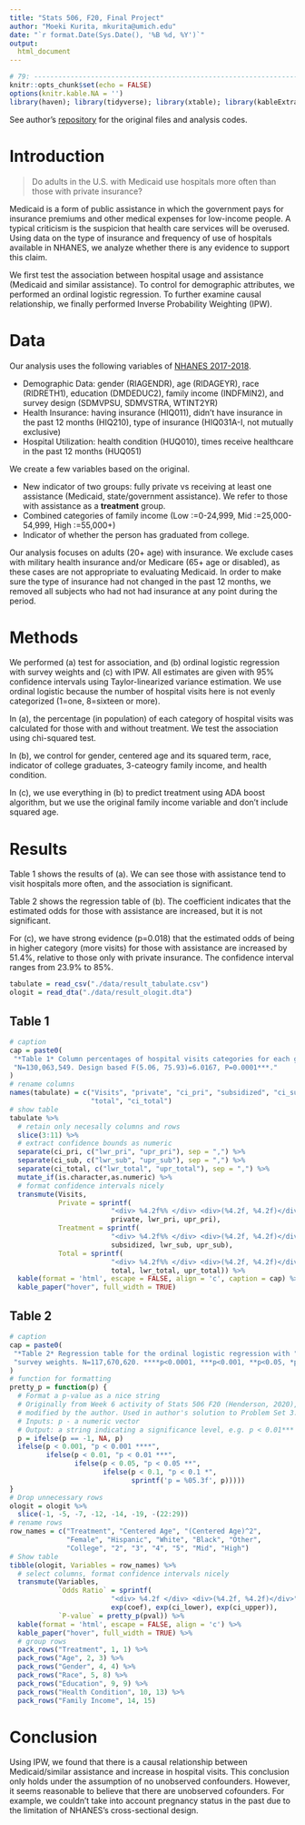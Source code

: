 ```yaml
---
title: "Stats 506, F20, Final Project"
author: "Moeki Kurita, mkurita@umich.edu"
date: "`r format.Date(Sys.Date(), '%B %d, %Y')`"
output:
  html_document
---
```


```r
# 79: -------------------------------------------------------------------------
knitr::opts_chunk$set(echo = FALSE)
options(knitr.kable.NA = '')
library(haven); library(tidyverse); library(xtable); library(kableExtra)
```

See author's [repository](https://github.com/mk-repos/Stats506_public/tree/master/final_project) for the original files and analysis codes.

# Introduction

> Do adults in the U.S. with Medicaid use hospitals more often than those with private insurance?

Medicaid is a form of public assistance in which the government pays for insurance premiums and other medical expenses for low-income people. A typical criticism is the suspicion that health care services will be overused. Using data on the type of insurance and frequency of use of hospitals available in NHANES, we analyze whether there is any evidence to support this claim.

We first test the association between hospital usage and assistance (Medicaid and similar assistance). To control for demographic attributes, we performed an ordinal logistic regression. To further examine causal relationship, we finally performed Inverse Probability Weighting (IPW).

# Data

Our analysis uses the following variables of [NHANES 2017-2018](https://wwwn.cdc.gov/nchs/nhanes/continuousnhanes/default.aspx?BeginYear=2017).

-	Demographic Data: gender (RIAGENDR), age (RIDAGEYR), race (RIDRETH1), education (DMDEDUC2), family income (INDFMIN2), and survey design (SDMVPSU, SDMVSTRA, WTINT2YR)
- Health Insurance: having insurance (HIQ011), didn’t have insurance in the past 12 months (HIQ210), type of insurance (HIQ031A-I, not mutually exclusive)
-	Hospital Utilization: health condition (HUQ010), times receive healthcare in the past 12 months (HUQ051)

We create a few variables based on the original.

-	New indicator of two groups: fully private vs receiving at least one assistance (Medicaid, state/government assistance). We refer to those with assistance as a **treatment** group.
-	Combined categories of family income (Low :=0-24,999, Mid :=25,000-54,999, High :=55,000+)
-	Indicator of whether the person has graduated from college.

Our analysis focuses on adults (20+ age) with insurance. We exclude cases with military health insurance and/or Medicare (65+ age or disabled), as these cases are not appropriate to evaluating Medicaid. In order to make sure the type of insurance had not changed in the past 12 months, we removed all subjects who had not had insurance at any point during the period.

# Methods

We performed (a) test for association, and (b) ordinal logistic regression with survey weights and (c) with IPW. All estimates are given with 95% confidence intervals using Taylor-linearized variance estimation. We use ordinal logistic because the number of hospital visits here is not evenly categorized (1=one, 8=sixteen or more).

In (a), the percentage (in population) of each category of hospital visits was calculated for those with and without treatment. We test the association using chi-squared test.

In (b), we control for gender, centered age and its squared term, race, indicator of college graduates, 3-cateogry family income, and health condition.

In (c), we use everything in (b) to predict treatment using ADA boost algorithm, but we use the original family income variable and don’t include squared age.

# Results {.tabset .tabset-pills .tabset-fade}

Table 1 shows the results of (a). We can see those with assistance tend to visit hospitals more often, and the association is significant.

Table 2 shows the regression table of (b). The coefficient indicates that the estimated odds for those with assistance are increased, but it is not significant.

For (c), we have strong evidence (p=0.018) that the estimated odds of being in higher category (more visits) for those with assistance are increased by 51.4%, relative to those only with private insurance. The confidence interval ranges from 23.9% to 85%.

```r
tabulate = read_csv("./data/result_tabulate.csv")
ologit = read_dta("./data/result_ologit.dta")
```

## Table 1 

```r
# caption
cap = paste0(
 "*Table 1* Column percentages of hospital visits categories for each group. ",
 "N=130,063,549. Design based F(5.06, 75.93)=6.0167, P=0.0001***."
)
# rename columns
names(tabulate) = c("Visits", "private", "ci_pri", "subsidized", "ci_sub",
                    "total", "ci_total")
# show table
tabulate %>% 
  # retain only necesally columns and rows
  slice(3:11) %>% 
  # extract confidence bounds as numeric
  separate(ci_pri, c("lwr_pri", "upr_pri"), sep = ",") %>%
  separate(ci_sub, c("lwr_sub", "upr_sub"), sep = ",") %>%
  separate(ci_total, c("lwr_total", "upr_total"), sep = ",") %>% 
  mutate_if(is.character,as.numeric) %>% 
  # format confidence intervals nicely
  transmute(Visits,
            Private = sprintf(
                         "<div> %4.2f%% </div> <div>(%4.2f, %4.2f)</div>",
                         private, lwr_pri, upr_pri),
            Treatment = sprintf(
                         "<div> %4.2f%% </div> <div>(%4.2f, %4.2f)</div>",
                         subsidized, lwr_sub, upr_sub),
            Total = sprintf(
                         "<div> %4.2f%% </div> <div>(%4.2f, %4.2f)</div>",
                         total, lwr_total, upr_total)) %>% 
  kable(format = 'html', escape = FALSE, align = 'c', caption = cap) %>%
  kable_paper("hover", full_width = TRUE)
```

## Table 2

```r
# caption
cap = paste0(
 "*Table 2* Regression table for the ordinal logistic regression with ",
 "survey weights. N=117,670,620. ****p<0.0001, ***p<0.001, **p<0.05, *p<0.1"
)
# function for formatting
pretty_p = function(p) {
  # Format a p-value as a nice string
  # Originally from Week 6 activity of Stats 506 F20 (Henderson, 2020), but
  # modified by the author. Used in author's solution to Problem Set 3.
  # Inputs: p - a numeric vector
  # Output: a string indicating a significance level, e.g. p < 0.01***
  p = ifelse(p == -1, NA, p)
  ifelse(p < 0.001, "p < 0.001 ****",
         ifelse(p < 0.01, "p < 0.01 ***",
                ifelse(p < 0.05, "p < 0.05 **",
                       ifelse(p < 0.1, "p < 0.1 *", 
                              sprintf('p = %05.3f', p)))))
}
# Drop unnecessary rows
ologit = ologit %>% 
  slice(-1, -5, -7, -12, -14, -19, -(22:29))
# rename rows
row_names = c("Treatment", "Centered Age", "(Centered Age)^2",
              "Female", "Hispanic", "White", "Black", "Other",
              "College", "2", "3", "4", "5", "Mid", "High")
# Show table
tibble(ologit, Variables = row_names) %>% 
  # select columns, format confidence intervals nicely
  transmute(Variables,
            `Odds Ratio` = sprintf(
                         "<div> %4.2f </div> <div>(%4.2f, %4.2f)</div>",
                         exp(coef), exp(ci_lower), exp(ci_upper)),
            `P-value` = pretty_p(pval)) %>% 
  kable(format = 'html', escape = FALSE, align = 'c') %>%
  kable_paper("hover", full_width = TRUE) %>% 
  # group rows
  pack_rows("Treatment", 1, 1) %>%
  pack_rows("Age", 2, 3) %>% 
  pack_rows("Gender", 4, 4) %>% 
  pack_rows("Race", 5, 8) %>% 
  pack_rows("Education", 9, 9) %>% 
  pack_rows("Health Condition", 10, 13) %>% 
  pack_rows("Family Income", 14, 15)
```

# {-}

# Conclusion

Using IPW, we found that there is a causal relationship between Medicaid/similar assistance and increase in hospital visits. This conclusion only holds under the assumption of no unobserved confounders. However, it seems reasonable to believe that there are unobserved cofounders. For example, we couldn’t take into account pregnancy status in the past due to the limitation of NHANES’s cross-sectional design.
